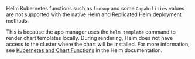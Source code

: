 Helm Kubernetes functions such as `lookup` and some `Capabilities` values are not supported with the native Helm and Replicated Helm deployment methods.

   This is because the app manager uses the `helm template` command to render chart templates locally. During rendering, Helm does not have access to the cluster where the chart will be installed. For more information, see [Kubernetes and Chart Functions](https://helm.sh/docs/chart_template_guide/function_list/#kubernetes-and-chart-functions) in the Helm documentation.